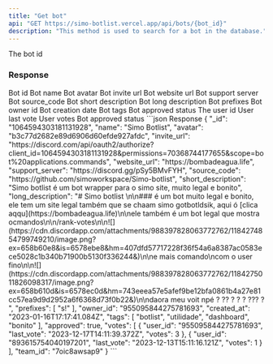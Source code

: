 ```yaml
---
title: "Get bot"
api: "GET https://simo-botlist.vercel.app/api/bots/{bot_id}"
description: "This method is used to search for a bot in the database."
---
```


<ParamField path="bot_id" type="string" required>
  The bot id
</ParamField>


### Response

<ResponseField name="Bot Structure" type="object">
  <Expandable>
    <ResponseField name="id" type="string">
      Bot id
    </ResponseField>
    <ResponseField name="name" type="string">
      Bot name
    </ResponseField>
    <ResponseField name="avatar" type="string">
      Bot avatar
    </ResponseField>
    <ResponseField name="invite_url" type="string">
      Bot invite url
    </ResponseField>
    <ResponseField name="website_url" type="string | null">
      Bot website url
    </ResponseField>
    <ResponseField name="support_server" type="string | null">
      Bot support server
    </ResponseField>
    <ResponseField optional name="source_code" type="string | null">
      Bot source_code
    </ResponseField>
    <ResponseField name="short_description" type="string">
      Bot short description
    </ResponseField>
    <ResponseField name="long_description" type="string">
      Bot long description
    </ResponseField>
    <ResponseField name="prefixes" type="object">
      Bot prefixes
    </ResponseField>
    <ResponseField name="owner_id" type="string">
      Bot owner id
    </ResponseField>
    <ResponseField name="created_at" type="string">
      Bot creation date
    </ResponseField>
    <ResponseField name="tags" type="object">
      Bot tags
    </ResponseField>
    <ResponseField name="approved" type="boolean">
      Bot approved status
    </ResponseField>
    <ResponseField name="votes" type="object">
      <Expandable>
        <ResponseField name="user_id" type="string">
            The user id
        </ResponseField>
        <ResponseField name="last_vote" type="string">
            User last vote
        </ResponseField>
        <ResponseField name="votes" type="number">
            User votes
        </ResponseField>
      </Expandable>
    </ResponseField>
    <ResponseField name="team_id" type="string | null">
      Bot approved status
    </ResponseField>
  </Expandable>    
</ResponseField>

<ResponseExample>
```json Response
{
  "_id": "1064594303181131928",
  "name": "Simo Botlist",
  "avatar": "b3c77d2682e89d6906d60efde927afdc",
  "invite_url": "https://discord.com/api/oauth2/authorize?client_id=1064594303181131928&permissions=70368744177655&scope=bot%20applications.commands",
  "website_url": "https://bombadeagua.life",
  "support_server": "https://discord.gg/pSy5BMvFYH",
  "source_code": "https://github.com/simoworkspace/Simo-botlist",
  "short_description": "Simo botlist é um bot wrapper para o simo site, muito legal e bonito",
  "long_description": "# Simo botlist \n\n### é um bot muito legal e bonito, ele tem um site legal também que se chaam simo gotbotldsik, aqui ó  [clica aqqu](https://bombadeagua.life)\n\nele também é um bot legal que mostra ocmandos\n\n/rank-votes\n\n![](https://cdn.discordapp.com/attachments/988397828063772762/1184274854799749210/image.png?ex=658b60e8&is=6578ebe8&hm=407dfd57717228f36f54a6a8387ac0583ece5028c1b340b71900b5130f336244&)\n\ne mais comando\ncom o user fino\n\n![](https://cdn.discordapp.com/attachments/988397828063772762/1184275011826098317/image.png?ex=658b610d&is=6578ec0d&hm=743eeea57e5afef9be12bfa0861b4a27e81cc57ea9d9d2952a6f6368d73f0b22&)\n\ndaora meu voit npé ? ?? ? ? ? ??? ? ",
  "prefixes": [
    "s!"
  ],
  "owner_id": "955095844275781693",
  "created_at": "2023-01-16T17:17:41.084Z",
  "tags": [
    "botlist",
    "utilidade",
    "dashboard",
    "bonito"
  ],
  "approved": true,
  "votes": [
    {
      "user_id": "955095844275781693",
      "last_vote": "2023-12-17T14:11:39.372Z",
      "votes": 3
    },
    {
      "user_id": "893615754040197201",
      "last_vote": "2023-12-13T15:11:16.121Z",
      "votes": 1
    }
  ],
  "team_id": "7oic8awsap9"
}
```
</ResponseExample>